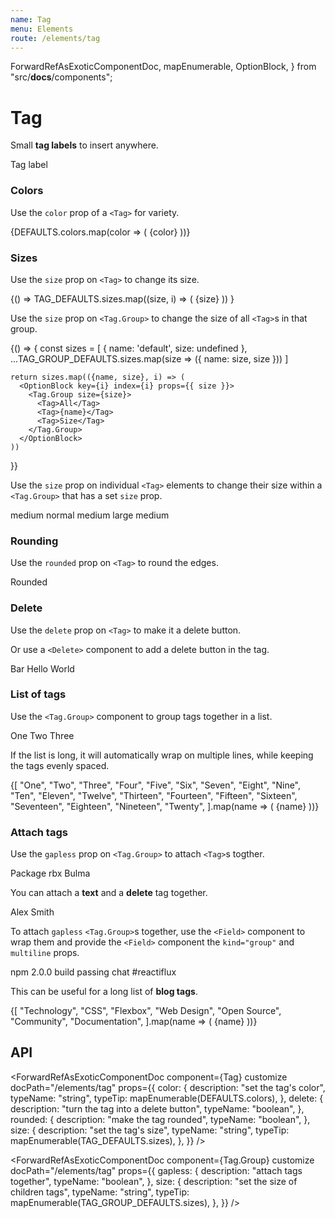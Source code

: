 ```yaml
---
name: Tag
menu: Elements
route: /elements/tag
---
```



  ForwardRefAsExoticComponentDoc,
  mapEnumerable,
  OptionBlock,
} from "src/__docs__/components";

# Tag

Small **tag labels** to insert anywhere.

<Playground>
  <Tag>Tag label</Tag>
</Playground>

### Colors

Use the `color` prop of a `<Tag>` for variety.

<Playground>
  <Tag.Group>
    {DEFAULTS.colors.map(color => (
      <Tag key={color} color={color}>
        {color}
      </Tag>
    ))}
  </Tag.Group>
</Playground>

### Sizes

Use the `size` prop on `<Tag>` to change its size.

<Playground>
  {() =>
    TAG_DEFAULTS.sizes.map((size, i) => (
      <OptionBlock props={{ size }} index={i} key={i}>
        <Tag size={size}>{size}</Tag>
      </OptionBlock>
    ))
  }
</Playground>

Use the `size` prop on `<Tag.Group>` to change the size of all `<Tag>`s in that group.

<Playground>
  {() => {
    const sizes = [
      { name: 'default', size: undefined },
      ...TAG_GROUP_DEFAULTS.sizes.map(size => ({ name: size, size }))
    ]

    return sizes.map(({name, size}, i) => (
      <OptionBlock key={i} index={i} props={{ size }}>
        <Tag.Group size={size}>
          <Tag>All</Tag>
          <Tag>{name}</Tag>
          <Tag>Size</Tag>
        </Tag.Group>
      </OptionBlock>
    ))

}}

</Playground>

Use the `size` prop on individual `<Tag>` elements to change their size within a `<Tag.Group>` that has a set `size` prop.

<Playground>
  <Tag.Group size="medium">
    <Tag>medium</Tag>
    <Tag size="normal">normal</Tag>
    <Tag>medium</Tag>
    <Tag size="large">large</Tag>
    <Tag>medium</Tag>
  </Tag.Group>
</Playground>

### Rounding

Use the `rounded` prop on `<Tag>` to round the edges.

<Playground>
  <Tag rounded>Rounded</Tag>
</Playground>

### Delete

Use the `delete` prop on `<Tag>` to make it a delete button.

<Playground>
  <Tag delete />
</Playground>

Or use a `<Delete>` component to add a delete button in the tag.

<Playground>
  <Block>
    <Tag color="success">
      Bar
      <Delete size="small" />
    </Tag>
  </Block>

<Block>
  <Tag color="warning" size="medium">
    Hello
    <Delete size="small" />
  </Tag>
</Block>

  <Block>
    <Tag color="danger" size="large">
      World
      <Delete />
    </Tag>
  </Block>
</Playground>

### List of tags

Use the `<Tag.Group>` component to group tags together in a list.

<Playground>
  <Tag.Group>
    <Tag>One</Tag>
    <Tag>Two</Tag>
    <Tag>Three</Tag>
  </Tag.Group>
</Playground>

If the list is long, it will automatically wrap on multiple lines, while keeping the tags evenly spaced.

<Playground>
  <Tag.Group>
    {[
      "One",
      "Two",
      "Three",
      "Four",
      "Five",
      "Six",
      "Seven",
      "Eight",
      "Nine",
      "Ten",
      "Eleven",
      "Twelve",
      "Thirteen",
      "Fourteen",
      "Fifteen",
      "Sixteen",
      "Seventeen",
      "Eighteen",
      "Nineteen",
      "Twenty",
    ].map(name => (
      <Tag key={name}>{name}</Tag>
    ))}
  </Tag.Group>
</Playground>

### Attach tags

Use the `gapless` prop on `<Tag.Group>` to attach `<Tag>`s togther.

<Playground>
  <Tag.Group gapless>
    <Tag>Package</Tag>
    <Tag color="info">rbx</Tag>
    <Tag color="primary">Bulma</Tag>
  </Tag.Group>
</Playground>

You can attach a **text** and a **delete** tag together.

<Playground>
  <Tag.Group gapless>
    <Tag color="danger">Alex Smith</Tag>
    <Tag delete />
  </Tag.Group>
</Playground>

To attach `gapless` `<Tag.Group>`s together, use the `<Field>` component to wrap them and provide the `<Field>` component the `kind="group"` and `multiline` props.

<Playground>
  <Field kind="group" multiline>
    <Control>
      <Tag.Group gapless>
        <Tag color="dark">npm</Tag>
        <Tag color="info">2.0.0</Tag>
      </Tag.Group>
    </Control>
    <Control>
      <Tag.Group gapless>
        <Tag color="dark">build</Tag>
        <Tag color="success">passing</Tag>
      </Tag.Group>
    </Control>
    <Control>
      <Tag.Group gapless>
        <Tag color="dark">chat</Tag>
        <Tag color="primary">#reactiflux</Tag>
      </Tag.Group>
    </Control>
  </Field>
</Playground>

This can be useful for a long list of **blog tags**.

<Playground>
  <Field multiline kind="group">
    {[
      "Technology",
      "CSS",
      "Flexbox",
      "Web Design",
      "Open Source",
      "Community",
      "Documentation",
    ].map(name => (
      <Control key={name}>
        <Tag.Group gapless>
          <Tag color="link">{name}</Tag>
          <Tag delete />
        </Tag.Group>
      </Control>
    ))}
  </Field>
</Playground>

## API

<ForwardRefAsExoticComponentDoc
  component={Tag}
  customize
  docPath="/elements/tag"
  props={{
    color: {
      description: "set the tag's color",
      typeName: "string",
      typeTip: mapEnumerable(DEFAULTS.colors),
    },
    delete: {
      description: "turn the tag into a delete button",
      typeName: "boolean",
    },
    rounded: {
      description: "make the tag rounded",
      typeName: "boolean",
    },
    size: {
      description: "set the tag's size",
      typeName: "string",
      typeTip: mapEnumerable(TAG_DEFAULTS.sizes),
    },
  }}
/>

<ForwardRefAsExoticComponentDoc
  component={Tag.Group}
  customize
  docPath="/elements/tag"
  props={{
    gapless: {
      description: "attach tags together",
      typeName: "boolean",
    },
    size: {
      description: "set the size of children tags",
      typeName: "string",
      typeTip: mapEnumerable(TAG_GROUP_DEFAULTS.sizes),
    },
  }}
/>
